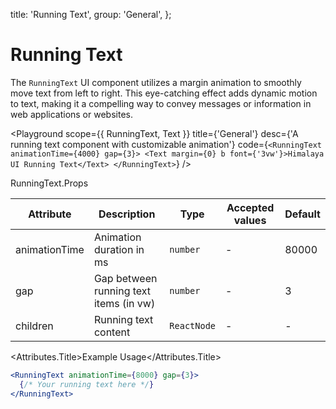 
  title: 'Running Text',
  group: 'General',
};

# Running Text

The `RunningText` UI component utilizes a margin animation to smoothly move text from left to right. This eye-catching effect adds dynamic motion to text, making it a compelling way to convey messages or information in web applications or websites.

<Playground
  scope={{ RunningText, Text }}
  title={'General'}
  desc={'A running text component with customizable animation'}
  code={`
<RunningText animationTime={4000} gap={3}>
  <Text margin={0} b font={'3vw'}>Himalaya UI Running Text</Text>
</RunningText>
  `}
/>

<Attributes edit="/app/components/running-text.mdx" >
<Attributes.Title>RunningText.Props</Attributes.Title>

| Attribute     | Description                            | Type        | Accepted values | Default |
| ------------- | -------------------------------------- | ----------- | --------------- | ------- |
| animationTime | Animation duration in ms               | `number`    | -               | 80000   |
| gap           | Gap between running text items (in vw) | `number`    | -               | 3       |
| children      | Running text content                   | `ReactNode` | -               | -       |

<Attributes.Title>Example Usage</Attributes.Title>

```jsx
<RunningText animationTime={8000} gap={3}>
  {/* Your running text here */}
</RunningText>
```

</Attributes >
